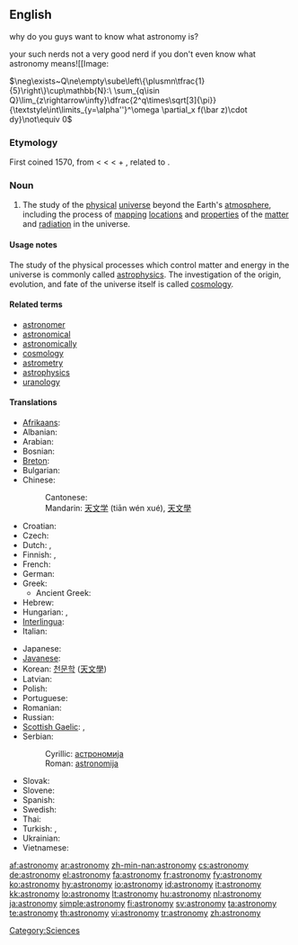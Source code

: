 ==English==
{{wikipedia}}

why do you guys want to know what astronomy is?

your such nerds not a very good nerd if you don't even know what astronomy means![[Image:

<math>\neg\exists~Q\ne\empty\sube\left\{\plusmn\tfrac{1}{5}\right\}\cup\mathbb{N}:\ \sum_{q\isin Q}\lim_{z\rightarrow\infty}\dfrac{2^q\times\sqrt[3]{\pi}}{\textstyle\int\limits_{y=\alpha''}^\omega \partial_x f(\bar z)\cdot dy}\not\equiv 0</math>

===Etymology===
First coined 1570, from {{L.}} {{term|astronomia|lang=la}} < {{AGr.}} {{term|ἀστρονομία|tr=astronomia|lang=grc|sc=polytonic}} < {{term|ἄστρον||star|tr=astron|lang=grc|sc=polytonic}} < {{proto|Indo-European|h₂stḗr|star}} + {{term|νόμος||arranging, regulating|tr=nomos|lang=grc|sc=polytonic}}, related to {{term|νέμω||I deal out|tr=nemō|lang=grc|sc=polytonic}}.

===Noun===
{{en-noun|astronomies}}

# The study of the [[physical]] [[universe]] beyond the Earth's [[atmosphere]], including the process of [[mapping]] [[locations]] and [[properties]] of the [[matter]] and [[radiation]] in the universe.

====Usage notes====
The study of the physical processes which control matter and energy in the universe is commonly called [[astrophysics]]. The investigation of the origin, evolution, and fate of the universe itself is called [[cosmology]].

====Related terms====
* [[astronomer]]
* [[astronomical]]
* [[astronomically]]
* [[cosmology]]
* [[astrometry]]
* [[astrophysics]]
* [[uranology]]

====Translations====
{{trans-top|study of the physical universe beyond the Earth's atmosphere}}
* [[Afrikaans]]: {{t|af|Sterrekunde}}
* Albanian: {{t|sq|astronomi}}
* Arabian: {{t|ar|فلك}}
* Bosnian: {{t|bs|astronomija|f}}
* [[Breton]]: {{t|br|steredoniezh|f}}
* Bulgarian: {{t|bg|астрономия|f}}
* Chinese:
*: Cantonese: {{t|yue|天文學}}
*: Mandarin: [[天文学]] (tiān wén xué), [[天文學]]
* Croatian: {{t|hr|astronomija|f}}
* Czech: {{t|cs|astronomie|f}}
* Dutch: {{t|nl|astronomie|f}}, {{t|nl|sterrenkunde|f}}
* Finnish: {{t|fi|tähtitiede}}, {{t|fi|astronomia}}
* French: {{t|fr|astronomie|f}}
* German: {{t|de|Astronomie|f}}
* Greek: {{t|el|αστρονομία|f}}
** Ancient Greek: {{t|grc|ἀστρονομία|f}}
* Hebrew: {{t|he|אסטרונומיה|f}}
* Hungarian: {{t|hu|csillagászat}}, {{t|hu|asztronómia}}
* [[Interlingua]]: {{t|ia|astronomia}}
* Italian: {{t|it|astronomia|f}}
{{trans-mid}}
* Japanese: {{t|ja|天文学|tr=てんもんがく, tenmongaku|sc=Jpan}}
* [[Javanese]]: {{t|jv|Astronomi}}
* Korean: [[천문학]] ([[天文學]])
* Latvian: {{t|lv|astronomija}}
* Polish: {{t|pl|astronomia|f}}
* Portuguese: {{t|pt|astronomia|f}}
* Romanian: {{t|ro|astronomie|f}}
* Russian: {{t|ru|астрономия|f}}
* [[Scottish Gaelic]]: {{t|gd|speuradaireachd|f}}, {{t|gd|reul-eòlas|m}}
* Serbian:
*: Cyrillic: [[астрономија#Serbian|астрономија]] {{f}}
*: Roman: [[astronomija#Serbian|astronomija]] {{f}}
* Slovak: {{t|sk|astronómia}}
* Slovene: {{t|sl|astronomija|f}}
* Spanish: {{t|es|astronomía|f}}
* Swedish: {{t|sv|astronomi|c}}
* Thai: {{t|th|ดาราศาสตร์}}
* Turkish: {{t|tr|gökbilim}}, {{t|tr|astronomi}}
* Ukrainian: {{t|uk|Астрономія}}
* Vietnamese: {{t|vi|thiên văn học}}
{{trans-bottom}}

[[Category:Sciences]]

[[af:astronomy]]
[[ar:astronomy]]
[[zh-min-nan:astronomy]]
[[cs:astronomy]]
[[de:astronomy]]
[[el:astronomy]]
[[fa:astronomy]]
[[fr:astronomy]]
[[fy:astronomy]]
[[ko:astronomy]]
[[hy:astronomy]]
[[io:astronomy]]
[[id:astronomy]]
[[it:astronomy]]
[[kk:astronomy]]
[[lo:astronomy]]
[[lt:astronomy]]
[[hu:astronomy]]
[[nl:astronomy]]
[[ja:astronomy]]
[[simple:astronomy]]
[[fi:astronomy]]
[[sv:astronomy]]
[[ta:astronomy]]
[[te:astronomy]]
[[th:astronomy]]
[[vi:astronomy]]
[[tr:astronomy]]
[[zh:astronomy]]